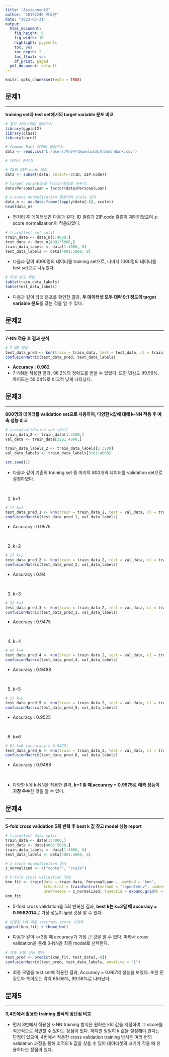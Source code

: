 ---
title: "Assignment2"
author: "20192246 이유진"
date: "2023-03-31"
output: 
  html_document: 
    fig_height: 6
    fig_width: 10
    highlight: pygments
    toc: yes
    toc_depth: 2
    toc_float: yes
    df_print: paged
  pdf_document: default
---

```{r setup, include=FALSE}
knitr::opts_chunk$set(echo = TRUE)
```

## 문제1
___
**training set과 test set에서의 target variable 분포 비교**

```{r message=FALSE}
# 필요 라이브러리 불러오기
library(ggplot2)
library(class)
library(caret)
```

```{r}
# Common Bank 데이터 불러오기
data <- read.csv('C:/Users/이유진/Downloads/CommonBank.csv')
```

```{r}
# 데이터 전처리

# ID와 ZIP.code 제외
data <- subset(data, select=-c(ID, ZIP.Code))

# target variable을 factor형으로 바꾸기.
data$PersonalLoan = factor(data$PersonalLoan)

# z-score normalization 활용하여 scale 일치
data_n <- as.data.frame(lapply(data[-8], scale))
head(data_n)
```

- 전처리 후 데이터셋은 다음과 같다. ID 컬럼과 ZIP.code 컬럼이 제외되었으며 z-score normalization이 적용되었다.

```{r}
# train/test set split
train_data <- data_n[1:4000,]
test_data <- data_n[4001:5000,]
train_data_labels <- data[1:4000, 8]
test_data_labels <- data[4001:5000, 8]
```

- 다음과 같이 4000명의 데이터를 training set으로, 나머지 1000명의 데이터를 test set으로 나누었다.

```{r}
# 타겟 분포 확인
table(train_data_labels)
table(test_data_labels)
```

- 다음과 같이 타겟 분포를 확인한 결과, **두 데이터셋 모두 대략 9:1 정도의 target variable 분포**를 갖는 것을 알 수 있다.


## 문제2
___
**7-NN 적용 후 결과 분석**

```{r}
# 7-NN 적용
test_data_pred <- knn(train = train_data, test = test_data, cl = train_data_labels, k = 7)
confusionMatrix(test_data_pred, test_data_labels)
```

- **Accuracy : 0.962**
- 7-NN을 적용한 결과, 96.2%의 정확도를 얻을 수 있었다. 또한 민감도 99.56%, 특이도는 59.04%로 비교적 낮게 나타났다.
 
 
## 문제3
___

**800명의 데이터를 validation set으로 사용하여, 다양한 k값에 대해 k-NN 적용 후 예측 성능 비교**

```{r}
# train/validation set 나누기
train_data_2 <- train_data[1:3200,]
val_data <- train_data[3201:4000,]

train_data_labels_2 <- train_data_labels[1:3200]
val_data_labels <- train_data_labels[3201:4000]
```


```{r, echo=FALSE}
set.seed(1)
```

- 다음과 같이 기존의 training set 중 마지막 800개의 데이터를  validation set으로 설정하였다.

<br>

1. k=1

```{r}
# 1) k=1
test_data_pred_1 <- knn(train = train_data_2, test = val_data, cl = train_data_labels_2, k = 1)
confusionMatrix(test_data_pred_1, val_data_labels)
```
- Accuracy : 0.9575


<br>

2. k=2

```{r}
# 2) k=2
test_data_pred_2 <- knn(train = train_data_2, test = val_data, cl = train_data_labels_2, k = 2)
confusionMatrix(test_data_pred_2, val_data_labels)
```
- Accuracy : 0.94

<br>

3. k=3

```{r}
# 3) k=3
test_data_pred_3 <- knn(train = train_data_2, test = val_data, cl = train_data_labels_2, k = 3)
confusionMatrix(test_data_pred_3, val_data_labels)
```
- Accuracy : 0.9475

<br>

4. k=4

```{r}
# 4) k=4
test_data_pred_4 <- knn(train = train_data_2, test = val_data, cl = train_data_labels_2, k = 4)
confusionMatrix(test_data_pred_4, val_data_labels)
```
- Accuracy : 0.9488

<br>

5. k=5

```{r}
# 5) k=5
test_data_pred_5 <- knn(train = train_data_2, test = val_data, cl = train_data_labels_2, k = 5)
confusionMatrix(test_data_pred_5, val_data_labels)
```
- Accuracy : 0.9525

<br>

6. k=6

```{r}
# 6) k=6 (accuracy = 0.9475)
test_data_pred_6 <- knn(train = train_data_2, test = val_data, cl = train_data_labels_2, k = 6)
confusionMatrix(test_data_pred_6, val_data_labels)
```
- Accuracy : 0.9488

<br>

- 다양한 k에 k-NN을 적용한 결과, **k=1 일 때 accuracy = 0.9575**로 **예측 성능이 가장 우수**한 것을 알 수 있다.

## 문제4
___

**5-fold cross validation 5회 반복 후 best k 값 찾고 model 성능 report**

```{r, echo=FALSE}
# train/test data split
train_data <- data[1:4000,]
test_data <- data[4001:5000,]
train_data_labels <- data[1:4000, 8]
test_data_labels <- data[4001:5000, 8]
```

```{r}
# z_score normalization 정의
z_normalized <- c("center", "scale")
```

```{r}
# 5-fold cross validation 학습
knn_fit <- train(data = train_data, PersonalLoan~., method = "knn", 
                 trControl = trainControl(method = "repeatedcv", number = 5, repeats = 5), 
                 preProcess = z_normalized, tuneGrid = expand.grid(k = seq(1, 99, 2)))
knn_fit
```

- 5-fold cross validation을 5회 반복한 결과, **best k는 k=3일 때 accuracy = 0.9582014**로 가장 성능이 높을 것을 알 수 있다.

```{r}
# 다양한 k에 따른 accuracy score 시각화
ggplot(knn_fit) + theme_bw()
```

- 다음과 같이 k=3일 때 accuracy가 가장 큰 것을 알 수 있다. 따라서 cross validation을 통해 3-NN을 최종 model로 선택한다.

```{r}
# 최종 모델 성능 평가
test_pred <- predict(knn_fit, test_data[,-8])
confusionMatrix(test_pred, test_data_labels, positive = "1")
```

- 최종 모델을 test set에 적용한 결과, Accuracy = 0.967의 성능을 보였다. 또한 민감도와 특이도는 각각 65.06%, 99.56%로 나타났다.

## 문제5
___

**3,4번에서 활용한 training 방식의 장단점 비교**

- 먼저 3번에서 적용한 k-NN training 방식은 원하는 k의 값을 지정하여 그 score를 직관적으로 확인할 수 있다는 장점이 있다. 하지만 일일히 k 값을 설정해야 한다는 단점이 있으며, 4번에서 적용한 cross validation training 방식은 여러 번의 validation 과정을 통해 최적의 k 값을 찾을 수 있어 데이터셋의 크기가 작을 때 유용하다는 장점이 있다.